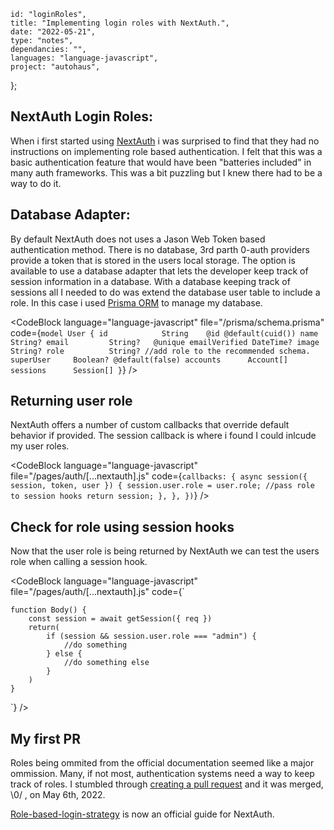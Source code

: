 
    id: "loginRoles",
    title: "Implementing login roles with NextAuth.",
    date: "2022-05-21",
    type: "notes",
    dependancies: "",
    languages: "language-javascript",
    project: "autohaus",
};

## NextAuth Login Roles:

When i first started using [NextAuth](https://next-auth.js.org/getting-started/introduction) i was surprised to find that they had no instructions on implementing role based
authentication. I felt that this was a basic authentication feature that would have been "batteries included" in many auth frameworks. This was a bit puzzling but I knew there had to be
a way to do it.

## Database Adapter:

By default NextAuth does not uses a Jason Web Token based authentication method. There is no database, 3rd parth 0-auth providers provide a token that is stored in the users local storage.
The option is available to use a database adapter that lets the developer keep track of session information in a database. With a database keeping track of sessions all I needed to do was
extend the database user table to include a role. In this case i used [Prisma ORM](https://www.prisma.io/) to manage my database.

<CodeBlock
    language="language-javascript"
    file="/prisma/schema.prisma"
    code={`
    model User {
    id            String    @id @default(cuid())
    name          String?
    email         String?   @unique
    emailVerified DateTime?
    image         String?
    role          String? //add role to the recommended schema.
    superUser     Boolean? @default(false)
    accounts      Account[]
    sessions      Session[]
    }
`}
/>

## Returning user role

NextAuth offers a number of custom callbacks that override default behavior if provided. The session callback is where i found I could inlcude my user roles.

<CodeBlock
    language="language-javascript"
    file="/pages/auth/[...nextauth].js"
    code={`
        callbacks: {
            async session({ session, token, user }) {
                session.user.role = user.role; //pass role to session hooks
                return session;
            },
        },
    })
`}
/>

## Check for role using session hooks

Now that the user role is being returned by NextAuth we can test the users role when calling a session hook.

<CodeBlock
    language="language-javascript"
    file="/pages/auth/[...nextauth].js"
    code={`

    function Body() {
        const session = await getSession({ req })
        return(
            if (session && session.user.role === "admin") {
                //do something
            } else {
                //do something else
            }
        )
    }

`}
/>

## My first PR

Roles being ommited from the official documentation seemed like a major ommission. Many, if not most, authentication systems need a way to keep track of roles.
I stumbled through [creating a pull request](https://github.com/nextauthjs/next-auth/pull/4449) and it was merged, \\0/ , on May 6th, 2022.

[Role-based-login-strategy](https://next-auth.js.org/tutorials/role-based-login-strategy) is now an official guide for NextAuth.
